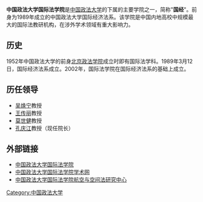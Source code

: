'''中国政法大学国际法学院'''是[[中国政法大学|中国政法大学]]的下属的主要学院之一，简称"'''国经'''"。前身为1989年成立的中国政法大学国际经济法系。该学院是中国内地高校中规模最大的国际法教研机构，在涉外学术领域有重大影响力。
==历史==
1952年中国政法大学的前身[[北京政法学院|北京政法学院]]成立时即有国际法学科。1989年3月12日，国际经济法系成立。2002年，国际法学院在国际经济法系的基础上成立。
==历任领导==
*[[吴焕宁|吴焕宁]]教授
*[[王传丽|王传丽]]教授
*[[莫世健|莫世健]]教授
*[[孔庆江|孔庆江]]教授（现任院长）

== 外部链接 ==
* [https://archive.is/20121203152512/http://gate.cupl.edu.cn/gjfxy 中国政法大学国际法学院]
* [https://archive.is/20071017014522/http://www.cuplfil.com/index.php 中国政法大学国际法学院学术网]
* [https://archive.is/20121211041457/http://gate.cupl.edu.cn/portal/media-type/html/group/gjfxy/page/default.psml/js_pane/P-1168f6009a0-10036 中国政法大学国际法学院航空与空间法研究中心]

[[Category:中国政法大学|Category:中国政法大学]]